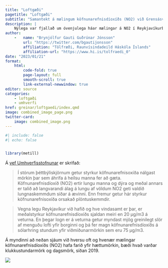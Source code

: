 ```yaml
---
title: "Loftgæði"
pagetitle: "Loftgæði"
subtitle: "Samantekt á mælingum köfnunarefnisdíoxíðs (NO2) við Grensásveg"
description: | 
    Nýlega var fjallað um óvenjulega háar mælingar á NO2 í Reykjavíkurborg. Hversu algeng eru slík tilvik? Hér ber ég mælingar ársins 2023 saman við fyrri ár.
author: 
    -   name: "Brynjólfur Gauti Guðrúnar Jónsson"
        url: "https://twitter.com/bgautijonsson"
        affiliation: "Tölfræði, Raunvísindadeild Háskóla Íslands"
        affiliation-url: "https://www.hi.is/tolfraedi_0"
date: "2023/01/21"
format: 
    html:
        code-fold: true
        page-layout: full
        smooth-scroll: true
        link-external-newwindow: true
editor: source
categories:
    - loftgæði
    - umhverfi
href: greinar/loftgaedi/index.qmd
image: combined_image_page.png
twitter-card:
    image: combined_image.png
---
```


```r
#| include: false
#| echo: false


library(metill)
```


Á [vef Umhverfisstofnunar](https://ust.is/loft/loftgaedi/kofnunarefnisdioxid/) er skrifað:

>Í stórum þéttbýliskjörnum getur styrkur köfnunarefnisoxíða nálgast mörkin þar sem áhrifa á heilsu manna fer að gæta. Köfnunarefnisdíoxíð (NO2) ertir lungu manna og dýra og meðal annars er talið að langvarandi álag á lungu af völdum NO2 geti valdið lungnaskemmdum síðar á ævinni. Enn fremur getur hár styrkur köfnunarefnisoxíða orsakað plöntuskemmdir.

> Vegna legu Reykjavíkur við hafið og hve vindasamt er þar, er meðalstyrkur köfnunarefnisdíoxíðs sjaldan meiri en 20 µg/m3 á veturna. En þegar logn er á veturna getur myndast mjög greinilegt slör af menguðu lofti yfir borginni og þá fer magn köfnunarefnisdíoxíðs á sólarhring stundum yfir viðmiðunarmörkin sem eru 75 µg/m3.

Á myndinni að neðan sjáum við hversu oft og hvenær mælingar köfnunarefnisdíoxíðs (NO2) hafa farið yfir hættumörkin, bæði hvað varðar klukkustundarmörk og dagsmörk, síðan 2019.

![](combined_image.png){.column-screen-inset}

